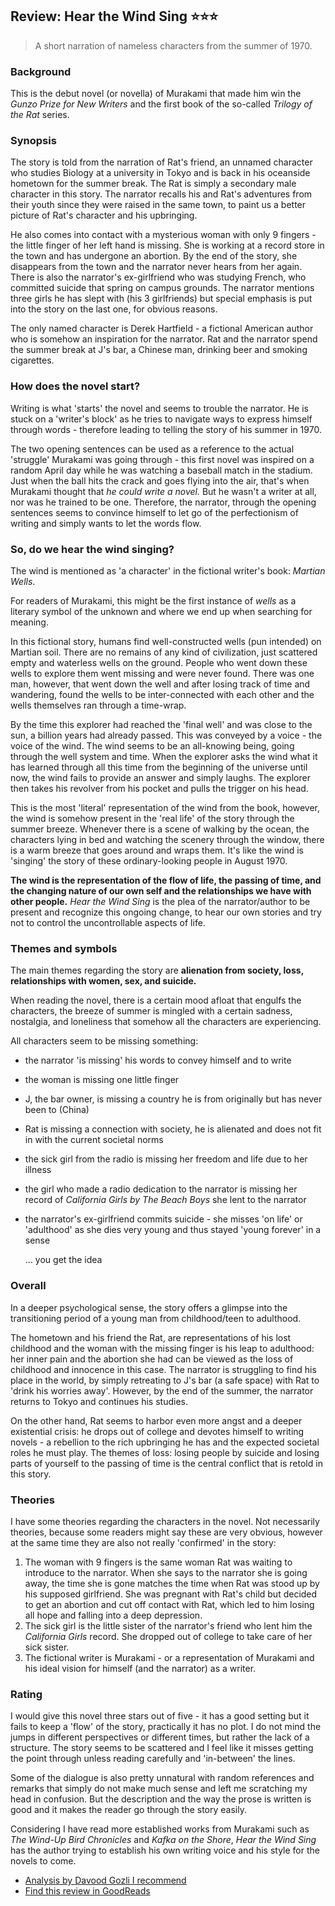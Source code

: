 ## Review: Hear the Wind Sing ⭐⭐⭐

> A short narration of nameless characters from the summer of 1970.

### Background

This is the debut novel (or novella) of Murakami that made him win the _Gunzo Prize for New Writers_ and the first book of the so-called _Trilogy of the Rat_ series.

### Synopsis

The story is told from the narration of Rat's friend, an unnamed character who studies Biology at a university in Tokyo and is back in his oceanside hometown for the summer break. The Rat is simply a secondary male character in this story. The narrator recalls his and Rat's adventures from their youth since they were raised in the same town, to paint us a better picture of Rat's character and his upbringing.

He also comes into contact with a mysterious woman with only 9 fingers - the little finger of her left hand is missing. She is working at a record store in the town and has undergone an abortion. By the end of the story, she disappears from the town and the narrator never hears from her again. There is also the narrator's ex-girlfriend who was studying French, who committed suicide that spring on campus grounds. The narrator mentions three girls he has slept with (his 3 girlfriends) but special emphasis is put into the story on the last one, for obvious reasons.

The only named character is Derek Hartfield - a fictional American author who is somehow an inspiration for the narrator. Rat and the narrator spend the summer break at J's bar, a Chinese man, drinking beer and smoking cigarettes.

### How does the novel start?

Writing is what 'starts' the novel and seems to trouble the narrator. He is stuck on a 'writer's block' as he tries to navigate ways to express himself through words - therefore leading to telling the story of his summer in 1970.

The two opening sentences can be used as a reference to the actual 'struggle' Murakami was going through - this first novel was inspired on a random April day while he was watching a baseball match in the stadium. Just when the ball hits the crack and goes flying into the air, that's when Murakami thought that _he could write a novel._ But he wasn't a writer at all, nor was he trained to be one. Therefore, the narrator, through the opening sentences seems to convince himself to let go of the perfectionism of writing and simply wants to let the words flow.

### So, do we hear the wind singing?

The wind is mentioned as 'a character' in the fictional writer's book: _Martian Wells_.

For readers of Murakami, this might be the first instance of <i>wells</i> as a literary symbol of the unknown and where we end up when searching for meaning.

In this fictional story, humans find well-constructed wells (pun intended) on Martian soil. There are no remains of any kind of civilization, just scattered empty and waterless wells on the ground. People who went down these wells to explore them went missing and were never found. There was one man, however, that went down the well and after losing track of time and wandering, found the wells to be inter-connected with each other and the wells themselves ran through a time-wrap.

By the time this explorer had reached the 'final well' and was close to the sun, a billion years had already passed. This was conveyed by a voice - the voice of the wind. The wind seems to be an all-knowing being, going through the well system and time. When the explorer asks the wind what it has learned through all this time from the beginning of the universe until now, the wind fails to provide an answer and simply laughs. The explorer then takes his revolver from his pocket and pulls the trigger on his head.

This is the most 'literal' representation of the wind from the book, however, the wind is somehow present in the 'real life' of the story through the summer breeze. Whenever there is a scene of walking by the ocean, the characters lying in bed and watching the scenery through the window, there is a warm breeze that goes around and wraps them. It's like the wind is 'singing' the story of these ordinary-looking people in August 1970.

**The wind is the representation of the flow of life, the passing of time, and the changing nature of our own self and the relationships we have with other people.** _Hear the Wind Sing_ is the plea of the narrator/author to be present and recognize this ongoing change, to hear our own stories and try not to control the uncontrollable aspects of life.

### Themes and symbols

The main themes regarding the story are **alienation from society, loss, relationships with women, sex, and suicide.**

When reading the novel, there is a certain mood afloat that engulfs the characters, the breeze of summer is mingled with a certain sadness, nostalgia, and loneliness that somehow all the characters are experiencing.

All characters seem to be missing something:

- the narrator 'is missing' his words to convey himself and to write
- the woman is missing one little finger
- J, the bar owner, is missing a country he is from originally but has never been to (China)
- Rat is missing a connection with society, he is alienated and does not fit in with the current societal norms
- the sick girl from the radio is missing her freedom and life due to her illness
- the girl who made a radio dedication to the narrator is missing her record of _California Girls by The Beach Boys_ she lent to the narrator
- the narrator's ex-girlfriend commits suicide - she misses 'on life' or 'adulthood' as she dies very young and thus stayed 'young forever' in a sense

  ... you get the idea

### Overall

In a deeper psychological sense, the story offers a glimpse into the transitioning period of a young man from childhood/teen to adulthood.

The hometown and his friend the Rat, are representations of his lost childhood and the woman with the missing finger is his leap to adulthood: her inner pain and the abortion she had can be viewed as the loss of childhood and innocence in this case. The narrator is struggling to find his place in the world, by simply retreating to J's bar (a safe space) with Rat to 'drink his worries away'. However, by the end of the summer, the narrator returns to Tokyo and continues his studies.

On the other hand, Rat seems to harbor even more angst and a deeper existential crisis: he drops out of college and devotes himself to writing novels - a rebellion to the rich upbringing he has and the expected societal roles he must play. The themes of loss: losing people by suicide and losing parts of yourself to the passing of time is the central conflict that is retold in this story.

### Theories

I have some theories regarding the characters in the novel. Not necessarily theories, because some readers might say these are very obvious, however at the same time they are also not really 'confirmed' in the story:

1. The woman with 9 fingers is the same woman Rat was waiting to introduce to the narrator. When she says to the narrator she is going away, the time she is gone matches the time when Rat was stood up by his supposed girlfriend. She was pregnant with Rat's child but decided to get an abortion and cut off contact with Rat, which led to him losing all hope and falling into a deep depression.
2. The sick girl is the little sister of the narrator's friend who lent him the _California Girls_ record. She dropped out of college to take care of her sick sister.
3. The fictional writer is Murakami - or a representation of Murakami and his ideal vision for himself (and the narrator) as a writer.

### Rating

I would give this novel three stars out of five - it has a good setting but it fails to keep a 'flow' of the story, practically it has no plot. I do not mind the jumps in different perspectives or different times, but rather the lack of a structure. The story seems to be scattered and I feel like it misses getting the point through unless reading carefully and 'in-between' the lines.

Some of the dialogue is also pretty unnatural with random references and remarks that simply do not make much sense and left me scratching my head in confusion. But the description and the way the prose is written is good and it makes the reader go through the story easily.

Considering I have read more established works from Murakami such as <i>The Wind-Up Bird Chronicles</i> and <i>Kafka on the Shore</i>, <i>Hear the Wind Sing</i> has the author trying to establish his own writing voice and his style for the novels to come.

- [Analysis by Davood Gozli I recommend](https://www.youtube.com/watch?v=N4L_M7gOMME)
- [Find this review in GoodReads](https://www.goodreads.com/review/show/5668883988?book_show_action=false)
